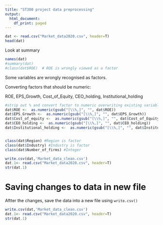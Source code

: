 ```yaml
---
title: "ST300 project data preprocessing"
output:
  html_document:
    df_print: paged
---
```

```r
dat <- read.csv("Market_data2020.csv", header=T)
head(dat)
```

Look at summary

```r
names(dat)
#summary(dat)
#class(dat$ROE)  # ROE is wrongly viewed as a factor
```

Some variables are wrongly recognised as factors. 

Converting factors that should be numeric:

ROE, EPS_Growth, Cost_of_Equity, CEO_holding, Institutional_holding

```r


#strip out % and convert factor to numeric overwriting existing variable
dat$ROE <-  as.numeric(gsub("[\\%,]", "", dat$ROE))
dat$EPS_Growth <-  as.numeric(gsub("[\\%,]", "", dat$EPS_Growth))
dat$Cost_of_equity <-  as.numeric(gsub("[\\%,]", "", dat$Cost_of_Equity))
dat$CEO_holding <-  as.numeric(gsub("[\\%,]", "", dat$CEO_holding))
dat$Institutional_holding <-  as.numeric(gsub("[\\%,]", "", dat$Institutional_holding))


class(dat$Region) #Region is factor
class(dat$Industry) #Industry is factor
class(dat$Number_of_firms) #Integer

write.csv(dat,'Market_data_clean.csv')
dat.1<- read.csv("Market_data2020.csv", header=T)
str(dat.1)


```

# Saving changes to data in new file

Aftter the changes, save the data into a new file using `write.csv()`

```r
write.csv(dat,'Market_data_clean.csv')
dat.1<- read.csv("Market_data2020.csv", header=T)
str(dat.1)
```


